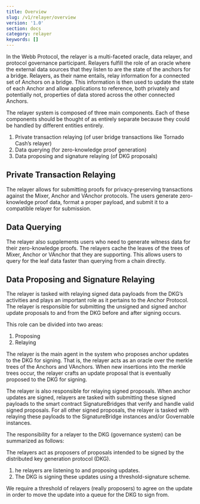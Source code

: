 ```yaml
---
title: Overview
slug: /v1/relayer/overview
version: '1.0'
section: docs
category: relayer
keywords: []
---
```


In the Webb Protocol, the relayer is a multi-faceted oracle, data relayer, and protocol governance participant. 
Relayers fulfill the role of an oracle where the external data sources that they listen to are the state of the 
anchors for a bridge. Relayers, as their name entails, relay information for a connected set of Anchors on a bridge. 
This information is then used to update the state of each Anchor and allow applications to reference, both privately 
and potentially not, properties of data stored across the other connected Anchors.

The relayer system is composed of three main components. Each of these components should be thought of as entirely 
separate because they could be handled by different entities entirely.

1. Private transaction relaying (of user bridge transactions like Tornado Cash’s relayer)
2. Data querying (for zero-knowledge proof generation)
3. Data proposing and signature relaying (of DKG proposals)

## Private Transaction Relaying
The relayer allows for submitting proofs for privacy-preserving transactions against the Mixer, Anchor and 
VAnchor protocols. The users generate zero-knowledge proof data, format a proper payload, and submit it to a 
compatible relayer for submission.

## Data Querying
The relayer also supplements users who need to generate witness data for their zero-knowledge proofs. The 
relayers cache the leaves of the trees of Mixer, Anchor or VAnchor that they are supporting. This allows users 
to query for the leaf data faster than querying from a chain directly.

## Data Proposing and Signature Relaying
The relayer is tasked with relaying signed data payloads from the DKG’s activities and plays an important role 
as it pertains to the Anchor Protocol. The relayer is responsible for submitting the unsigned and signed anchor 
update proposals to and from the DKG before and after signing occurs.

This role can be divided into two areas:

1. Proposing
2. Relaying

The relayer is the main agent in the system who proposes anchor updates to the DKG for signing. That is, the 
relayer acts as an oracle over the merkle trees of the Anchors and VAnchors. When new insertions into the 
merkle trees occur, the relayer crafts an update proposal that is eventually proposed to the DKG for signing.

The relayer is also responsible for relaying signed proposals. When anchor updates are signed, relayers are 
tasked with submitting these signed payloads to the smart contract SignatureBridges that verify and handle 
valid signed proposals. For all other signed proposals, the relayer is tasked with relaying these payloads 
to the SignatureBridge instances and/or Governable instances.

The responsibility for a relayer to the DKG (governance system) can be summarized as follows:

The relayers act as proposers of proposals intended to be signed by the distributed key generation protocol (DKG).

1. he relayers are listening to and proposing updates.
2. The DKG is signing these updates using a threshold-signature scheme.

We require a threshold of relayers (really proposers) to agree on the update in order to move the update into 
a queue for the DKG to sign from.
